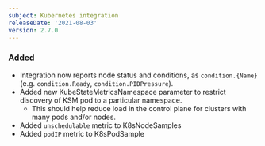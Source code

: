 ```yaml
---
subject: Kubernetes integration
releaseDate: '2021-08-03'
version: 2.7.0
---
```


### Added

- Integration now reports node status and conditions, as `condition.{Name}` (e.g. `condition.Ready`, `condition.PIDPressure`).
- Added new KubeStateMetricsNamespace parameter to restrict discovery of KSM pod to a particular namespace.
  * This should help reduce load in the control plane for clusters with many pods and/or nodes.
- Added `unschedulable` metric to K8sNodeSamples
- Added `podIP` metric to K8sPodSample

